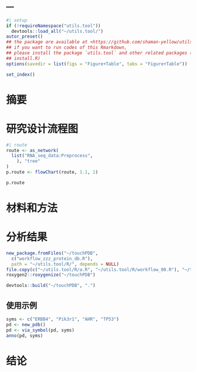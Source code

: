 ---
---

```r
#| setup
if (!requireNamespace("utils.tool"))
  devtools::load_all("~/utils.tool/")
autor_preset()
## the package are available at <https://github.com/shaman-yellow/utils.tool>
## if you want to run codes of this Rmarkdown,
## please install the package `utils.tool` and other related packages (run
## install.R)
options(savedir = list(figs = "Figure+Table", tabs = "Figure+Table"))
```

```r
set_index()
```

# 摘要 {#abstract}

# 研究设计流程图 {#route}

```r
#| route
route <- as_network(
  list("RNA_seq_data:Preprocess",
    ), "tree"
)
p.route <- flowChart(route, 1.1, 1)
```

```r
p.route
```

# 材料和方法 {#methods}

# 分析结果 {#results}

```r
new_package.fromFiles("~/touchPDB",
  c("workflow_zzz_protein_db.R"),
  path = "~/utils.tool/R/", depends = NULL)
file.copy(c("~/utils.tool/R/a.R", "~/utils.tool/R/workflow_00.R"), "~/touchPDB/R", T)
roxygen2::roxygenize("~/touchPDB")

devtools::build("~/touchPDB", ".")
```

## 使用示例

```r
syms <- c("ERBB4", "Pik3r1", "AHR", "TP53")
pd <- new_pdb()
pd <- via_symbol(pd, syms)
anno(pd, syms)
```

# 结论 {#dis}
